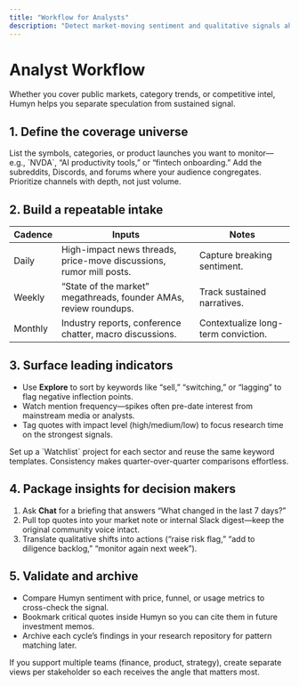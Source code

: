 ```yaml
---
title: "Workflow for Analysts"
description: "Detect market-moving sentiment and qualitative signals ahead of the curve."
---
```


# Analyst Workflow

Whether you cover public markets, category trends, or competitive intel, Humyn helps you separate speculation from sustained signal.

## 1. Define the coverage universe

<Columns cols={2}>
  <Card title="Pick tickers or topics" icon="chart-line">
    List the symbols, categories, or product launches you want to monitor—e.g., `NVDA`, “AI productivity tools,” or “fintech onboarding.”
  </Card>
  <Card title="Identify community hubs" icon="people-group">
    Add the subreddits, Discords, and forums where your audience congregates. Prioritize channels with depth, not just volume.
  </Card>
</Columns>

## 2. Build a repeatable intake

| Cadence | Inputs | Notes |
| --- | --- | --- |
| Daily | High-impact news threads, price-move discussions, rumor mill posts. | Capture breaking sentiment. |
| Weekly | “State of the market” megathreads, founder AMAs, review roundups. | Track sustained narratives. |
| Monthly | Industry reports, conference chatter, macro discussions. | Contextualize long-term conviction. |

## 3. Surface leading indicators

- Use **Explore** to sort by keywords like “sell,” “switching,” or “lagging” to flag negative inflection points.  
- Watch mention frequency—spikes often pre-date interest from mainstream media or analysts.  
- Tag quotes with impact level (high/medium/low) to focus research time on the strongest signals.

<Callout>
Set up a `Watchlist` project for each sector and reuse the same keyword templates. Consistency makes quarter-over-quarter comparisons effortless.
</Callout>

## 4. Package insights for decision makers

1. Ask **Chat** for a briefing that answers “What changed in the last 7 days?”  
2. Pull top quotes into your market note or internal Slack digest—keep the original community voice intact.  
3. Translate qualitative shifts into actions (“raise risk flag,” “add to diligence backlog,” “monitor again next week”).

## 5. Validate and archive

- Compare Humyn sentiment with price, funnel, or usage metrics to cross-check the signal.  
- Bookmark critical quotes inside Humyn so you can cite them in future investment memos.  
- Archive each cycle’s findings in your research repository for pattern matching later.

<Tip>
If you support multiple teams (finance, product, strategy), create separate views per stakeholder so each receives the angle that matters most.
</Tip>
